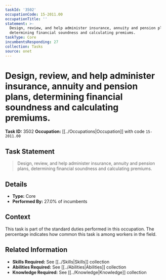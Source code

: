 ```yaml
---
taskId: '3502'
occupationCode: 15-2011.00
occupationTitle: ''
statement: >-
  Design, review, and help administer insurance, annuity and pension plans,
  determining financial soundness and calculating premiums.
taskType: Core
incumbentsResponding: 27
collection: Tasks
source: onet
---
```

# Design, review, and help administer insurance, annuity and pension plans, determining financial soundness and calculating premiums.

**Task ID:** 3502
**Occupation:** [[../Occupations|Occupation]] with code `15-2011.00`

## Task Statement

> Design, review, and help administer insurance, annuity and pension plans, determining financial soundness and calculating premiums.

## Details

- **Type:** Core
- **Performed By:** 27.0% of incumbents

## Context

This task is part of the standard duties performed in this occupation. The percentage indicates how common this task is among workers in the field.

## Related Information

- **Skills Required:** See [[../Skills|Skills]] collection
- **Abilities Required:** See [[../Abilities|Abilities]] collection
- **Knowledge Required:** See [[../Knowledge|Knowledge]] collection
